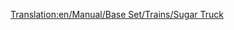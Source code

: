 [[Translation:en/Manual/Base Set/Trains/Sugar Truck]]
{{ru/Manual/Base Set/Trains/Железнодорожное ТС|Picture=[[File:en/Manual/Base Set/Trains/Sugartruck.png|Вагон для сахара]]
|Имя=Вагон для сахара
|НормЦена=£1,031 ($2,062)
|НормМасса=19 / 49 т
|НормЁмкость=30 тонн сахара
|МоноЦена=£1,031 ($2,062)
|МоноМасса=19 / 54 т
|МоноЁмкость=35 тонн сахара
|МагЦена=£1,031 ($2,062)
|МагМасса=19 / 56 т
|МагЁмкость=37 тонн сахара
|Опис=Используется для перевозки [[en/Manual/Base Set/Cargos/Sugar|сахара]] от [[ru/Manual/Base Set/Industries/Сахарная шахта|сахарных шахт]] к [[ru/Manual/Base Set/Industries/Конфетная фабрика|конфетным фабрикам]].
}}